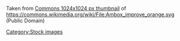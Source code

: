 Taken from [https://upload.wikimedia.org/wikipedia/commons/thumb/8/81/Ambox_improve_orange.svg/1024px-Ambox_improve_orange.svg.png Commons 1024x1024 px thumbnail] of https://commons.wikimedia.org/wiki/File:Ambox_improve_orange.svg (Public Domain)

[[Category:Stock images]]